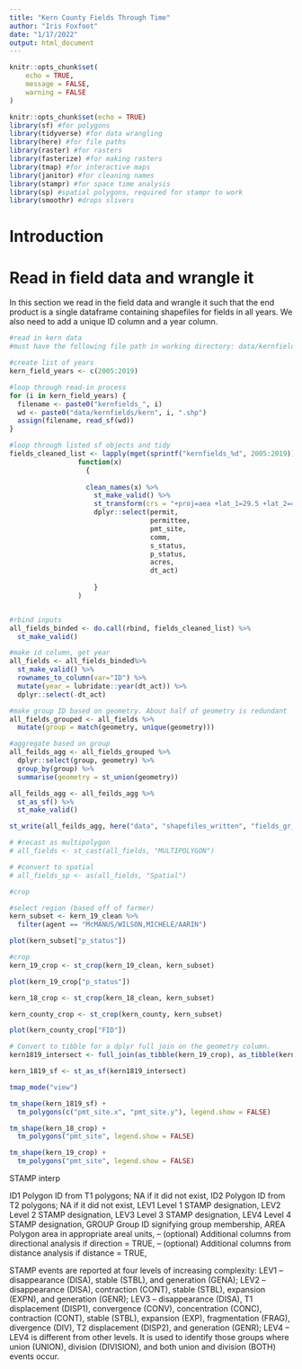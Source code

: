 ```yaml
---
title: "Kern County Fields Through Time"
author: "Iris Foxfoot"
date: "1/17/2022"
output: html_document
---
```


```r
knitr::opts_chunk$set(
	echo = TRUE,
	message = FALSE,
	warning = FALSE
)
```

```r
knitr::opts_chunk$set(echo = TRUE)
library(sf) #for polygons
library(tidyverse) #for data wrangling
library(here) #for file paths
library(raster) #for rasters
library(fasterize) #for making rasters
library(tmap) #for interactive maps
library(janitor) #for cleaning names
library(stampr) #for space time analysis
library(sp) #spatial polygons, required for stampr to work
library(smoothr) #drops slivers
```

# Introduction

# Read in field data and wrangle it

In this section we read in the field data and wrangle it such that the end product is a single dataframe containing shapefiles for fields in all years. We also need to add a unique ID column and a year column. 

```r
#read in kern data
#must have the following file path in working directory: data/kernfields/kernYEAR.shp

#create list of years
kern_field_years <- c(2005:2019)

#loop through read-in process
for (i in kern_field_years) {
  filename <- paste0("kernfields_", i)
  wd <- paste0("data/kernfields/kern", i, ".shp")
  assign(filename, read_sf(wd))
}

#loop through listed sf objects and tidy
fields_cleaned_list <- lapply(mget(sprintf("kernfields_%d", 2005:2019)), 
                 function(x) 
                   {
                   
                   clean_names(x) %>%
                     st_make_valid() %>% 
                     st_transform(crs = "+proj=aea +lat_1=29.5 +lat_2=45.5 +lat_0=23 +lon_0=-96 +x_0=0 +y_0=0 +ellps=GRS80 +towgs84=0,0,0,0,0,0,0 +units=m +no_defs") %>% 
                     dplyr::select(permit,
                                   permittee,
                                   pmt_site,
                                   comm,
                                   s_status,
                                   p_status,
                                   acres,
                                   dt_act)
                   
                     }
                 )


#rbind inputs
all_fields_binded <- do.call(rbind, fields_cleaned_list) %>% 
  st_make_valid()

#make id column, get year
all_fields <- all_fields_binded%>% 
  st_make_valid() %>% 
  rownames_to_column(var="ID") %>% 
  mutate(year = lubridate::year(dt_act)) %>% 
  dplyr::select(-dt_act)

#make group ID based on geometry. About half of geometry is redundant
all_fields_grouped <- all_fields %>% 
  mutate(group = match(geometry, unique(geometry)))

#aggregate based on group
all_feilds_agg <- all_fields_grouped %>% 
  dplyr::select(group, geometry) %>% 
  group_by(group) %>% 
  summarise(geometry = st_union(geometry))

all_feilds_agg <- all_feilds_agg %>% 
  st_as_sf() %>% 
  st_make_valid()

st_write(all_feilds_agg, here("data", "shapefiles_written", "fields_gr_by_geom.shp"), driver = "ESRI Shapefile")

# #recast as multipolygon
# all_fields <- st_cast(all_fields, "MULTIPOLYGON")

# #convert to spatial
# all_fields_sp <- as(all_fields, "Spatial")
```

```r
#crop

#select region (based off of farmer)
kern_subset <- kern_19_clean %>% 
  filter(agent == "McMANUS/WILSON,MICHELE/AARIN")

plot(kern_subset["p_status"])

#crop
kern_19_crop <- st_crop(kern_19_clean, kern_subset)

plot(kern_19_crop["p_status"])

kern_18_crop <- st_crop(kern_18_clean, kern_subset)

kern_county_crop <- st_crop(kern_county, kern_subset)

plot(kern_county_crop["FID"])
```

```r
# Convert to tibble for a dplyr full join on the geometry column.
kern1819_intersect <- full_join(as_tibble(kern_19_crop), as_tibble(kern_18_crop), by = "geometry")

kern_1819_sf <- st_as_sf(kern1819_intersect)

tmap_mode("view")

tm_shape(kern_1819_sf) +
  tm_polygons(c("pmt_site.x", "pmt_site.y"), legend.show = FALSE)
```

```r
tm_shape(kern_18_crop) +
  tm_polygons("pmt_site", legend.show = FALSE)
```

```r
tm_shape(kern_19_crop) +
  tm_polygons("pmt_site", legend.show = FALSE)
```


STAMP interp

ID1 Polygon ID from T1 polygons; NA if it did not exist,
ID2 Polygon ID from T2 polygons; NA if it did not exist,
LEV1 Level 1 STAMP designation,
LEV2 Level 2 STAMP designation,
LEV3 Level 3 STAMP designation,
LEV4 Level 4 STAMP designation,
GROUP Group ID signifying group membership,
AREA Polygon area in appropriate areal units,
-- (optional) Additional columns from directional analysis if direction = TRUE,
-- (optional) Additional columns from distance analysis if distance = TRUE,


STAMP events are reported at four levels of increasing complexity:
LEV1 – disappearance (DISA), stable (STBL), and generation (GENA);
LEV2 – disappearance (DISA), contraction (CONT), stable (STBL), expansion (EXPN), and generation
(GENR);
LEV3 – disappearance (DISA), T1 displacement (DISP1), convergence (CONV), concentration (CONC),
contraction (CONT), stable (STBL), expansion (EXP), fragmentation (FRAG), divergence (DIV), T2 displacement (DISP2), and generation (GENR);
LEV4 – LEV4 is different from other levels. It is used to identify those groups where union (UNION),
division (DIVISION), and both union and division (BOTH) events occur. 




